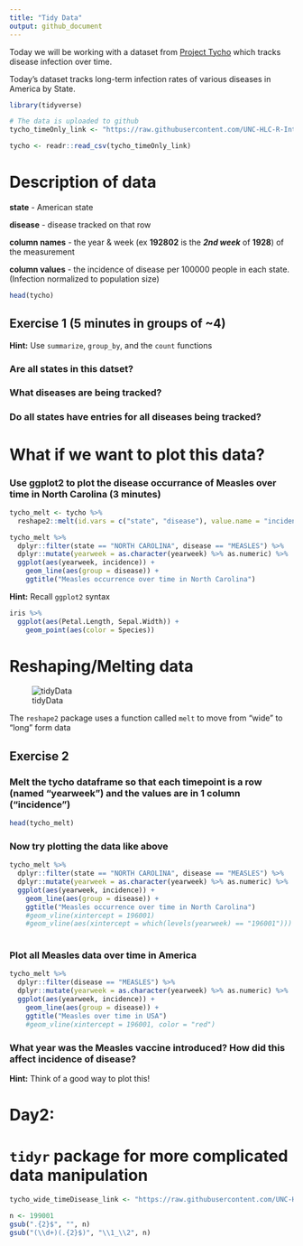 ```yaml
---
title: "Tidy Data"
output: github_document
---
```


Today we will be working with a dataset from [Project Tycho](https://www.tycho.pitt.edu/) which tracks disease infection over time.

Today's dataset tracks long-term infection rates of various diseases in America by State.

```r
library(tidyverse)
```

```r
# The data is uploaded to github
tycho_timeOnly_link <- "https://raw.githubusercontent.com/UNC-HLC-R-Intro/lessons/import/data/tycho_wide_timeOnly.csv?token=AQdxTdVbMVfOF85YawF5KGZrS_i0xTxDks5bUKzswA%3D%3D"
```

```r
tycho <- readr::read_csv(tycho_timeOnly_link)
```

# Description of data

**state** - American state

**disease** - disease tracked on that row

**column names** - the year & week (ex **192802** is the __*2nd week*__ of __1928__) of the measurement

**column values** - the incidence of disease per 100000 people in each state. (Infection normalized to population size)
```r
head(tycho)
```

## Exercise 1 (5 minutes in groups of ~4)
**Hint:** Use `summarize`, `group_by`, and the `count` functions

### Are all states in this datset?

### What diseases are being tracked?

### Do all states have entries for all diseases being tracked?



# What if we want to plot this data?

### Use ggplot2 to plot the disease occurrance of Measles over time in North Carolina (3 minutes) 
```r
tycho_melt <- tycho %>% 
  reshape2::melt(id.vars = c("state", "disease"), value.name = "incidence", variable.name = "yearweek") 

tycho_melt %>% 
  dplyr::filter(state == "NORTH CAROLINA", disease == "MEASLES") %>% 
  dplyr::mutate(yearweek = as.character(yearweek) %>% as.numeric) %>% 
  ggplot(aes(yearweek, incidence)) +
    geom_line(aes(group = disease)) +
    ggtitle("Measles occurrence over time in North Carolina")
```
**Hint:** Recall `ggplot2` syntax
```r
iris %>% 
  ggplot(aes(Petal.Length, Sepal.Width)) +
    geom_point(aes(color = Species))
```




# Reshaping/Melting data

![tidyData](http://r4ds.had.co.nz/images/tidy-1.png)

The `reshape2` package uses a function called `melt` to move from "wide" to "long" form data


## Exercise 2 

### Melt the tycho dataframe so that each timepoint is a row (named "yearweek") and the values are in 1 column ("incidence")
```r
head(tycho_melt)
```

### Now try plotting the data like above
```r
tycho_melt %>% 
  dplyr::filter(state == "NORTH CAROLINA", disease == "MEASLES") %>% 
  dplyr::mutate(yearweek = as.character(yearweek) %>% as.numeric) %>% 
  ggplot(aes(yearweek, incidence)) +
    geom_line(aes(group = disease)) +
    ggtitle("Measles occurrence over time in North Carolina")
    #geom_vline(xintercept = 196001)
    #geom_vline(aes(xintercept = which(levels(yearweek) == "196001")))
  
```

### Plot all Measles data over time in America
```r
tycho_melt %>% 
  dplyr::filter(disease == "MEASLES") %>% 
  dplyr::mutate(yearweek = as.character(yearweek) %>% as.numeric) %>% 
  ggplot(aes(yearweek, incidence)) +
    geom_line(aes(group = disease)) +
    ggtitle("Measles over time in USA") 
    #geom_vline(xintercept = 196001, color = "red")
```

### What year was the Measles vaccine introduced? How did this affect incidence of disease? 
**Hint:** Think of a good way to plot this!



# Day2:

# `tidyr` package for more complicated data manipulation

```r
tycho_wide_timeDisease_link <- "https://raw.githubusercontent.com/UNC-HLC-R-Intro/lessons/import/data/tycho_wide_time-disease.csv?token=AQdxTfHxKKtnxxzNvQeWm5VXTBq9gZ0-ks5bUKzQwA%3D%3D"
```


```r
n <- 199001
gsub(".{2}$", "", n)
gsub("(\\d+)(.{2}$)", "\\1_\\2", n)
```